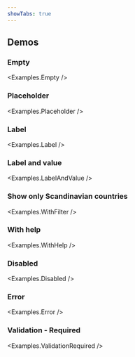 ```yaml
---
showTabs: true
---
```



## Demos

### Empty

<Examples.Empty />

### Placeholder

<Examples.Placeholder />

### Label

<Examples.Label />

### Label and value

<Examples.LabelAndValue />

### Show only Scandinavian countries

<Examples.WithFilter />

### With help

<Examples.WithHelp />

### Disabled

<Examples.Disabled />

### Error

<Examples.Error />

### Validation - Required

<Examples.ValidationRequired />

<VisibleWhenVisualTest>
  <Examples.LongLabel />
</VisibleWhenVisualTest>

